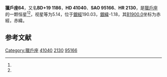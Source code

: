 {{Starbox begin
| name = 獵戶座64
}}
{{Starbox observe
| epoch = [[J2000.0|J2000.0]]
| constell = [[獵戶座|獵戶座]]<ref name=SIMBAD>{{cite web
 | url=http://simbad.u-strasbg.fr/simbad/sim-id?Ident=HR+2130
 | title =Pulsating variable Star
 | publisher=Centre de Données astronomiques de Strasbourg
 | work=SIMBAD
 | accessdate=2012-07-13}}</ref><ref name=DATA>{{cite web
 | url=http://vizier.u-strasbg.fr/viz-bin/VizieR-5?-out.add=.&-source=5050&-corr=PK=HR&-out.max=9999&HR=2130
 | title =VizieR Detailed Page
 | accessdate=2012-07-13}}</ref>
| 星官 = 
| ra = {{RA|6|3|27.3}}<ref name=SIMBAD /><ref name=DATA />
| dec = {{DEC|+19|41|26}}<ref name=SIMBAD /><ref name=DATA />
| appmag_v = 5.14<ref name=SIMBAD /><ref name=DATA />
}}
{{Starbox character
| class = B8III<ref name=SIMBAD /><ref name=DATA />
| b-v = -0.11<ref name=SIMBAD /><ref name=DATA />
| u-b = -0.43<ref name=SIMBAD /><ref name=DATA />
| r-i = <ref name=SIMBAD /><ref name=DATA />
| variable = 
}}
{{Starbox astrometry
| radial_v = -0.43
| prop_mo_ra = 12
| parallax = 
| p_error = 
}}
{{Starbox catalog
| names =BD+19 1186，[[SAO星表|SAO]] 95166，[[HD星表|HD]] 41040，[[HR星表|HR]] 2130}}
{{Starbox reference |Simbad=HR+2130}}
{{Starbox end}}

'''獵戶座64'''，又名'''BD+19 1186'''，'''HD 41040'''、'''SAO 95166'''、'''HR 2130'''，是[[獵戶座|獵戶座]]的一颗恒星<ref name=SIMBAD /><ref name=DATA />，视星等为5.14，位于[[銀道座標系|銀經]]190.03，[[銀道座標系|銀緯]]-1.18，其[[B1900.0|B1900.0]]坐标为赤經{{RA|5|57|32.1}}，赤緯{{DEC|+19|-1.18|32}}。

== 参考文献 ==
{{reflist}}

{{star-stub}}

{{獵戶座恒星}}
{{星官|司怪|4|6}}
[[Category:獵戶座|Category:獵戶座]]
[[Category:HD和HDE天體|41040]]
[[Category:HR天體|2130]]
[[Category:SAO天體|95166]]